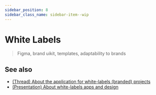 ```yaml
---
sidebar_position: 8
sidebar_class_name: sidebar-item--wip
---
```



# White Labels

<WIP ticket="215" />

> Figma, brand uikit, templates, adaptability to brands

## See also

- [(Thread) About the application for white-labels (branded) projects](https://t.me/feature_sliced/1543)
- [(Presentation) About white-labels apps and design](http://yadi.sk/i/5IdhzsWrpO3v4Q)
